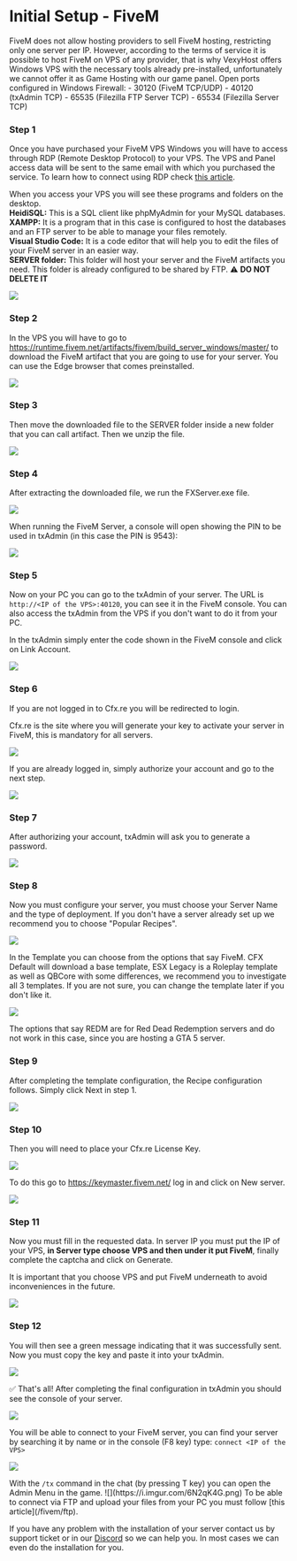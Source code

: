 # Initial Setup - FiveM


<Callout type="info">
    FiveM does not allow hosting providers to sell FiveM hosting, restricting only one server per IP. However, according to the terms of service it is possible to host FiveM on VPS of any provider, that is why VexyHost offers Windows VPS with the necessary tools already pre-installed, unfortunately we cannot offer it as Game Hosting with our game panel.
</Callout>

<Callout type="default">
    Open ports configured in Windows Firewall:
    - 30120 (FiveM TCP/UDP)
    - 40120 (txAdmin TCP)
    - 65535 (Filezilla FTP Server TCP)
    - 65534 (Filezilla Server TCP)
</Callout>

<Steps>

### Step 1
Once you have purchased your FiveM VPS Windows you will have to access through RDP (Remote Desktop Protocol) to your VPS. The VPS and Panel access data will be sent to the same email with which you purchased the service. To learn how to connect using RDP check [this article](/vps-panel/rdp).

When you access your VPS you will see these programs and folders on the desktop.<br/>
**HeidiSQL:** This is a SQL client like phpMyAdmin for your MySQL databases.<br/>
**XAMPP:** It is a program that in this case is configured to host the databases and an FTP server to be able to manage your files remotely.<br/>
**Visual Studio Code:** It is a code editor that will help you to edit the files of your FiveM server in an easier way.<br/>
**SERVER folder:** This folder will host your server and the FiveM artifacts you need. This folder is already configured to be shared by FTP. ⚠ **DO NOT DELETE IT**

![](https://i.imgur.com/j28w4kK.png)

### Step 2

In the VPS you will have to go to https://runtime.fivem.net/artifacts/fivem/build_server_windows/master/ to download the FiveM artifact that you are going to use for your server. You can use the Edge browser that comes preinstalled.

![](https://i.imgur.com/HdxMIVH.png)

### Step 3

Then move the downloaded file to the SERVER folder inside a new folder that you can call artifact. Then we unzip the file.

![](https://i.imgur.com/n4JmXtH.png)

### Step 4

After extracting the downloaded file, we run the FXServer.exe file.

![](https://i.imgur.com/0AykpvY.png)

When running the FiveM Server, a console will open showing the PIN to be used in txAdmin (in this case the PIN is 9543):

![](https://i.imgur.com/f6nV1oK.png)

### Step 5

Now on your PC you can go to the txAdmin of your server. The URL is <Code>http://\<IP of the VPS>:40120</Code>, you can see it in the FiveM console. You can also access the txAdmin from the VPS if you don't want to do it from your PC.

In the txAdmin simply enter the code shown in the FiveM console and click on Link Account.

![](https://i.imgur.com/UpJWoMy.png)

### Step 6

If you are not logged in to Cfx.re you will be redirected to login.

<Callout type="info">
    Cfx.re is the site where you will generate your key to activate your server in FiveM, this is mandatory for all servers.
</Callout>

![](https://i.imgur.com/boBL1o5.png)

If you are already logged in, simply authorize your account and go to the next step.

![](https://i.imgur.com/i2W2Xmd.png)

### Step 7

After authorizing your account, txAdmin will ask you to generate a password.

![](https://i.imgur.com/gb3QewO.png)

### Step 8

Now you must configure your server, you must choose your Server Name and the type of deployment. If you don't have a server already set up we recommend you to choose "Popular Recipes".

![](https://i.imgur.com/VugZeQM.png)

In the Template you can choose from the options that say FiveM. CFX Default will download a base template, ESX Legacy is a Roleplay template as well as QBCore with some differences, we recommend you to investigate all 3 templates. If you are not sure, you can change the template later if you don't like it.

![](https://i.imgur.com/6JvtRQ0.png)

<Callout type="warning">
    The options that say REDM are for Red Dead Redemption servers and do not work in this case, since you are hosting a GTA 5 server.
</Callout>

### Step 9

After completing the template configuration, the Recipe configuration follows. Simply click Next in step 1.

![](https://i.imgur.com/gHjhOFg.png)

### Step 10

Then you will need to place your Cfx.re License Key.

![](https://i.imgur.com/mAPFTHh.png)

To do this go to https://keymaster.fivem.net/ log in and click on New server.

![](https://i.imgur.com/PFL0km4.png)

### Step 11

Now you must fill in the requested data. In server IP you must put the IP of your VPS, **in Server type choose VPS and then under it put FiveM**, finally complete the captcha and click on Generate.

<Callout type="warning">
    It is important that you choose VPS and put FiveM underneath to avoid inconveniences in the future.
</Callout>

![](https://i.imgur.com/tWjHqJd.png)

### Step 12

You will then see a green message indicating that it was successfully sent. Now you must copy the key and paste it into your txAdmin.

![](https://i.imgur.com/FVc1iWE.png)

</Steps>

✅ That's all! After completing the final configuration in txAdmin you should see the console of your server.

![](https://i.imgur.com/DMPLBYm.png)

You will be able to connect to your FiveM server, you can find your server by searching it by name or in the console (F8 key) type: <Code>connect \<IP of the VPS></Code>

![](https://i.imgur.com/L4O7C8s.png)

<Callout type="default">
With the <Code>/tx</Code> command in the chat (by pressing T key) you can open the Admin Menu in the game.
</Callout>
![](https://i.imgur.com/6N2qK4G.png)

<Callout type="warning">
To be able to connect via FTP and upload your files from your PC you must follow [this article](/fivem/ftp).
</Callout>

If you have any problem with the installation of your server contact us by support ticket or in our [Discord](https://discord.vexyhost.com/) so we can help you. In most cases we can even do the installation for you.